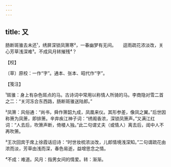 ```yaml
---
---
---
```

title: 又
---







肠断斑骓去未还¹，绣屏深锁凤箫寒²，一春幽梦有无间。　　逗雨疏花浓淡改，关心芳草浅深难³。不成风月转摧残⁴？





【校】


〔草〕原校：一作“字”。通本、张本、昭代作“字”。





【笺注】


¹斑骓：身上有杂色斑点的马。古诗词中常用以称情人所骑的马。李商隐对雪二首之二：“关河冻合东西路，肠断斑骓送陆郎。”

²凤箫：风俗通：“尚书，舜作箫韶九成，凤凰来仪。其形参差，像凤之翼。”后世因称箫为凤箫，即排箫。辛弃疾江神子词：“绣阁香浓，深锁凤箫声。”又满江红词：“人去后，吹箫声断，倚楼人独。”此二句谓丈夫（或情人）离去后，闺中人不再吹箫。

³王次回宾于席上徐霞话旧诗：“时世妆梳浓淡改，儿郎情境浅深知。”二句谓疏花由浓而淡，芳草由浅而深，春色易逝，益增思念之情。

⁴不成：难道。风月：指男女间的情爱。转：渐渐。